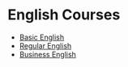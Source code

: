 # English Courses

- [Basic English](/courses/basic-english)
- [Regular English](/courses/regular-english)
- [Business English](/courses/business-english)
